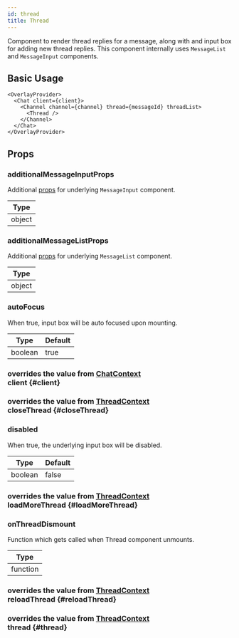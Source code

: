 ```yaml
---
id: thread
title: Thread
---
```





Component to render thread replies for a message, along with and input box for adding new thread replies. This component internally uses `MessageList` and `MessageInput` components.

## Basic Usage

```tsx
<OverlayProvider>
  <Chat client={client}>
    <Channel channel={channel} thread={messageId} threadList>
      <Thread />
    </Channel>
  </Chat>
</OverlayProvider>
```

## Props

### additionalMessageInputProps

Additional [props](./message_input.mdx#props) for underlying `MessageInput` component.

| Type   |
| ------ |
| object |

### additionalMessageListProps

Additional [props](./message_list.mdx#props) for underlying `MessageList` component.

| Type   |
| ------ |
| object |

### autoFocus

When true, input box will be auto focused upon mounting.

| Type    | Default |
| ------- | ------- |
| boolean | true    |

<!-- ### closeThreadOnDismount -->

### <div class="description">overrides the value from [ChatContext](../contexts/chat_context.mdx#client)</div> client {#client}

<Client />

### <div class="description">overrides the value from [ThreadContext](../contexts/thread_context.mdx#closeThread)</div> closeThread {#closeThread}

<CloseThread />

### disabled

When true, the underlying input box will be disabled.

| Type    | Default |
| ------- | ------- |
| boolean | false   |

### <div class="description">overrides the value from [ThreadContext](../contexts/thread_context.mdx#loadMoreThread)</div> loadMoreThread {#loadMoreThread}

<LoadMoreThread />

### onThreadDismount

Function which gets called when Thread component unmounts.

| Type     |
| -------- |
| function |

### <div class="description">overrides the value from [ThreadContext](../contexts/thread_context.mdx#reloadThread)</div> reloadThread {#reloadThread}

<ReloadThread />

### <div class="description">overrides the value from [ThreadContext](../contexts/thread_context.mdx#thread)</div> thread {#thread}

<Thread />
